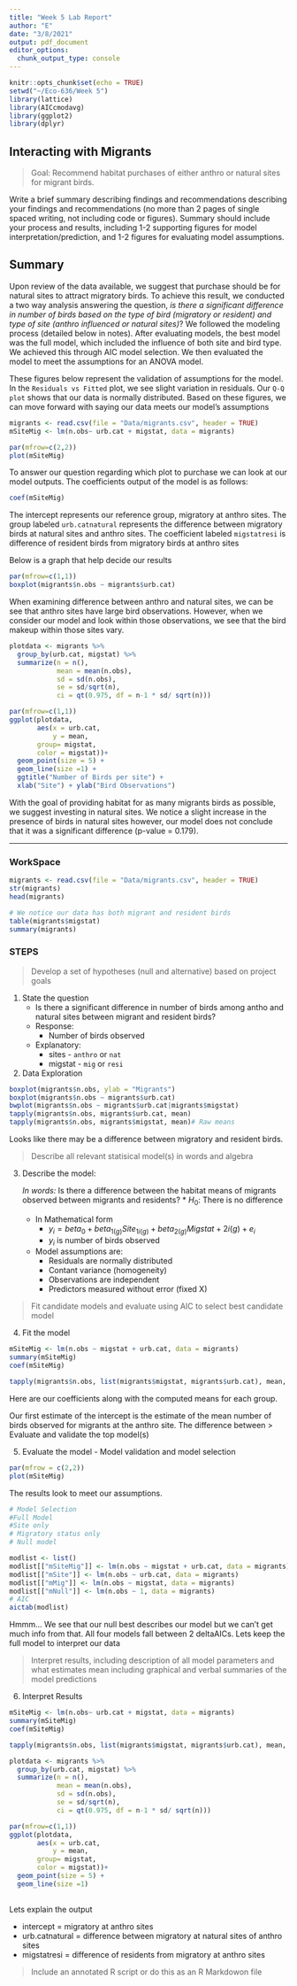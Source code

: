 ```yaml
---
title: "Week 5 Lab Report"
author: "E"
date: "3/8/2021"
output: pdf_document
editor_options: 
  chunk_output_type: console
---
```


```r
knitr::opts_chunk$set(echo = TRUE)
setwd("~/Eco-636/Week 5")
library(lattice)
library(AICcmodavg)
library(ggplot2)
library(dplyr)
```

## Interacting with Migrants

> Goal: Recommend habitat purchases of either anthro or natural sites for migrant birds. 

Write a brief summary describing findings and recommendations describing your findings and recommendations (no more than 2 pages of single spaced writing, not including code or figures). Summary should include your process and results, including 1-2 supporting figures for model interpretation/prediction, and 1-2 figures for evaluating model assumptions. 

## Summary
Upon review of the data available, we suggest that purchase should be for natural sites to attract migratory birds. To achieve this result, we conducted a two way analysis answering the question, *is there a significant difference in number of birds based on the type of bird (migratory or resident) and type of site (anthro influenced or natural sites)*? We followed the modeling process (detailed below in notes). After evaluating models, the best model was the full model, which included the influence of both site and bird type. We achieved this through AIC model selection.
We then evaluated the model to meet the assumptions for an ANOVA model. 

These figures below represent the validation of assumptions for the model. In the `Residuals vs Fitted` plot, we see slight variation in residuals. Our `Q-Q plot` shows that our data is normally distributed. Based on these figures, we can move forward with saying our data meets our model's assumptions
```r
migrants <- read.csv(file = "Data/migrants.csv", header = TRUE)
mSiteMig <- lm(n.obs~ urb.cat + migstat, data = migrants)
```

```r
par(mfrow=c(2,2))
plot(mSiteMig)
```

To answer our question regarding which plot to purchase we can look at our model outputs. 
The coefficients output of the model is as follows: 
```r
coef(mSiteMig)
```
The intercept represents our reference group, migratory at anthro sites. The group labeled `urb.catnatural` represents the difference between migratory birds at natural sites and anthro sites. The coefficient labeled `migstatresi` is difference of resident birds from migratory birds at anthro sites

Below is a graph that help decide our results
```r
par(mfrow=c(1,1))
boxplot(migrants$n.obs ~ migrants$urb.cat)
```
When examining difference between anthro and natural sites, we can be see that anthro sites have large bird observations. However, when we consider our model and look within those observations, we see that the bird makeup within those sites vary. 
```r
plotdata <- migrants %>% 
  group_by(urb.cat, migstat) %>% 
  summarize(n = n(),
            mean = mean(n.obs),
            sd = sd(n.obs),
            se = sd/sqrt(n),
            ci = qt(0.975, df = n-1 * sd/ sqrt(n)))

par(mfrow=c(1,1))            
ggplot(plotdata, 
       aes(x = urb.cat, 
           y = mean,
       group= migstat, 
       color = migstat))+
  geom_point(size = 5) +
  geom_line(size =1) + 
  ggtitle("Number of Birds per site") +
  xlab("Site") + ylab("Bird Observations")
```

With the goal of providing habitat for as many migrants birds as possible, we suggest investing in natural sites. We notice a slight increase in the presence of birds in natural sites however, our model does not conclude that it was a significant difference (p-value = 0.179). 




---- 

### WorkSpace

```r
migrants <- read.csv(file = "Data/migrants.csv", header = TRUE)
str(migrants)
head(migrants)

# We notice our data has both migrant and resident birds
table(migrants$migstat)
summary(migrants)
```

### STEPS
> Develop a set of hypotheses (null and alternative) based on project goals

1. State the question
    * Is there a significant difference in number of  birds among antho and natural sites between migrant and resident birds?
    * Response:
        * Number of birds observed
    * Explanatory:
        * sites - `anthro` or `nat`
        * migstat - `mig` or `resi`
2. Data Exploration
```r
boxplot(migrants$n.obs, ylab = "Migrants")
boxplot(migrants$n.obs ~ migrants$urb.cat)
bwplot(migrants$n.obs ~ migrants$urb.cat|migrants$migstat)
tapply(migrants$n.obs, migrants$urb.cat, mean) 
tapply(migrants$n.obs, migrants$migstat, mean)# Raw means
```
Looks like there may be a difference between migratory and resident birds. 

> Describe all relevant statisical model(s) in words and algebra

3. Describe the model:
    
    *In words:
        * Is there a difference between the habitat means of migrants observed between migrants and residents?
        * $H_0$: There is no difference
    * In Mathematical form
        * $y_i = beta_0 + beta_{1(g)}Site_{1i(g)} + beta_{2(g)}Migstat+{2i(g)} + e_i$
        * $y_i$ is number of birds observed
    * Model assumptions are:
        * Residuals are normally distributed
        * Contant variance (homogeneity)
        * Observations are independent
        * Predictors measured without error (fixed X)

> Fit candidate models and evaluate using AIC to select best candidate model

4. Fit the model
```r
mSiteMig <- lm(n.obs ~ migstat + urb.cat, data = migrants)
summary(mSiteMig)
coef(mSiteMig)

tapply(migrants$n.obs, list(migrants$migstat, migrants$urb.cat), mean, na.rm = T)
```
Here are our coefficients along with the computed means for each group. 

Our first estimate of the intercept is the estimate of the mean number of birds observed for migrants at the anthro site. The difference between 
> Evaluate and validate the top model(s)

5. Evaluate the model - Model validation and model selection
```r
par(mfrow = c(2,2))
plot(mSiteMig)
```
The results look to meet our assumptions.

```r
# Model Selection
#Full Model
#Site only
# Migratory status only
# Null model

modlist <- list()
modlist[["mSiteMig"]] <- lm(n.obs ~ migstat + urb.cat, data = migrants)
modlist[["mSite"]] <- lm(n.obs ~ urb.cat, data = migrants)
modlist[["mMig"]] <- lm(n.obs ~ migstat, data = migrants)
modlist[["mNull"]] <- lm(n.obs ~ 1, data = migrants)
# AIC
aictab(modlist)
```
Hmmm... We see that our null best describes our model but we can't get much info from that. All four models fall between 2 deltaAICs. Lets keep the full model to interpret our data

> Interpret results, including description of all model parameters and what estimates mean including graphical and verbal summaries of the model predictions

6. Interpret Results
```r

mSiteMig <- lm(n.obs~ urb.cat + migstat, data = migrants)
summary(mSiteMig)
coef(mSiteMig)

tapply(migrants$n.obs, list(migrants$migstat, migrants$urb.cat), mean, na.rm = T)

plotdata <- migrants %>% 
  group_by(urb.cat, migstat) %>% 
  summarize(n = n(),
            mean = mean(n.obs),
            sd = sd(n.obs),
            se = sd/sqrt(n),
            ci = qt(0.975, df = n-1 * sd/ sqrt(n)))

par(mfrow=c(1,1))            
ggplot(plotdata, 
       aes(x = urb.cat, 
           y = mean,
       group= migstat, 
       color = migstat))+
  geom_point(size = 5) +
  geom_line(size =1)
  
```
Lets explain the output

  * intercept = migratory at anthro sites
  * urb.catnatural = difference between migratory at natural sites of anthro sites
  * migstatresi =  difference of residents from migratory at anthro sites

> Include an annotated R script or do this as an R Markdowon file
